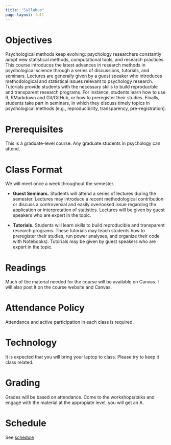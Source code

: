 ```yaml
---
title: "Syllabus"
page-layout: full
---
```


# Objectives

Psychological methods keep evolving: psychology researchers constantly adopt new statistical methods, computational tools, and research practices. This course introduces the latest advances in research methods in psychological science through a series of discussions, tutorials, and seminars. Lectures are generally given by a guest speaker who introduces methodological and statistical issues relevant to psychology research. Tutorials provide students with the necessary skills to build reproducible and transparent research programs. For instance, students learn how to use R, RMarkdown and Git/GitHub, or how to preregister their studies. Finally, students take part in seminars, in which they discuss timely topics in psychological methods (e.g., reproducibility, transparency, pre-registration).

\vspace{.75cm}

# Prerequisites

This is a graduate-level course. Any graduate students in psychology can attend.

\vspace{.75cm}

# Class Format

We will meet once a week throughout the semester. 

-   **Guest Seminars.** Students will attend a series of lectures during the semester. Lectures may introduce a recent methodological contribution or discuss a controversial and easily overlooked issue regarding the application or interpretation of statistics. Lectures will be given by guest speakers who are expert in the topic.

-   **Tutorials.** Students will learn skills to build reproducible and transparent research programs. These tutorials may teach students how to preregister their studies, run power analyses, and organize their code with Notebooks). Tutorials may be given by guest speakers who are expert in the topic.

\vspace{.75cm}

# Readings

Much of the material needed for the course will be available on Canvas. I will also post it on the course website and Canvas. 

\vspace{.75cm}

# Attendance Policy

Attendance and active participation in each class is required.

# Technology

It is expected that you will bring your laptop to class. Please try to keep it class related. 

# Grading

Grades will be based on attendance. Come to the workshops/talks and engage with the material at the appropiate level, you will get an A. 

# Schedule

See [schedule](schedule.qmd)

